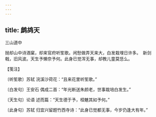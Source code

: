 ```yaml
---
---
---
```

title: 鹧鸪天
---



三山道中





抛却山中诗酒窠，却来官府听笙歌。闲愁做弄天来大，白发栽埋日许多。　新剑戟，旧风波。天生予懒奈予何。此身已觉浑无事，却教儿童莫恁么。





【笺注】


〔听笙歌〕苏轼 浣溪沙荷花：“且来花里听笙歌。”

〔白发句〕王安石 偶成二首：“年光断送朱颜老，世事栽培白发生。”

〔天生句〕论语 述而篇：“天生德于予，桓魋其如予何。”

〔此身句〕苏轼 归宜兴留题竹西寺诗：“此身已觉都无事，今岁仍逢大有年。”
